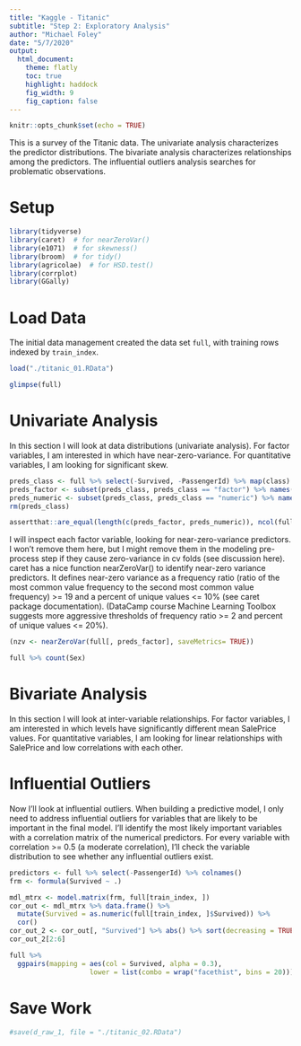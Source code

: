 ```yaml
---
title: "Kaggle - Titanic"
subtitle: "Step 2: Exploratory Analysis"
author: "Michael Foley"
date: "5/7/2020"
output: 
  html_document:
    theme: flatly
    toc: true
    highlight: haddock
    fig_width: 9
    fig_caption: false
---
```


```r
knitr::opts_chunk$set(echo = TRUE)
```


This is a survey of the Titanic data.  The univariate analysis characterizes the predictor distributions.  The bivariate analysis characterizes relationships among the predictors.  The influential outliers analysis searches for problematic observations.

# Setup

```r
library(tidyverse)
library(caret)  # for nearZeroVar()
library(e1071)  # for skewness()
library(broom)  # for tidy()
library(agricolae)  # for HSD.test()
library(corrplot)
library(GGally)
```


# Load Data

The initial data management created the data set `full`, with training rows indexed by `train_index`.

```r
load("./titanic_01.RData")

glimpse(full)
```

# Univariate Analysis

In this section I will look at data distributions (univariate analysis). For factor variables, I am interested in which have near-zero-variance. For quantitative variables, I am looking for significant skew.

```r
preds_class <- full %>% select(-Survived, -PassengerId) %>% map(class) %>% unlist()
preds_factor <- subset(preds_class, preds_class == "factor") %>% names()
preds_numeric <- subset(preds_class, preds_class == "numeric") %>% names()
rm(preds_class)

assertthat::are_equal(length(c(preds_factor, preds_numeric)), ncol(full) - 2)
```

I will inspect each factor variable, looking for near-zero-variance predictors. I won’t remove them here, but I might remove them in the modeling pre-process step if they cause zero-variance in cv folds (see discussion here). caret has a nice function nearZeroVar() to identify near-zero variance predictors. It defines near-zero variance as a frequency ratio (ratio of the most common value frequency to the second most common value frequency) >= 19 and a percent of unique values <= 10% (see caret package documentation). (DataCamp course Machine Learning Toolbox suggests more aggressive thresholds of frequency ratio >= 2 and percent of unique values <= 20%).

```r
(nzv <- nearZeroVar(full[, preds_factor], saveMetrics= TRUE))
```


```r
full %>% count(Sex)
```

# Bivariate Analysis

In this section I will look at inter-variable relationships. For factor variables, I am interested in which levels have significantly different mean SalePrice values. For quantitative variables, I am looking for linear relationships with SalePrice and low correlations with each other.
 

# Influential Outliers

Now I’ll look at influential outliers. When building a predictive model, I only need to address influential outliers for variables that are likely to be important in the final model. I’ll identify the most likely important variables with a correlation matrix of the numerical predictors. For every variable with correlation >= 0.5 (a moderate correlation), I’ll check the variable distribution to see whether any influential outliers exist.

```r
predictors <- full %>% select(-PassengerId) %>% colnames()
frm <- formula(Survived ~ .)

```


```r
mdl_mtrx <- model.matrix(frm, full[train_index, ])
cor_out <- mdl_mtrx %>% data.frame() %>%
  mutate(Survived = as.numeric(full[train_index, ]$Survived)) %>%
  cor()
cor_out_2 <- cor_out[, "Survived"] %>% abs() %>% sort(decreasing = TRUE)
cor_out_2[2:6]
```

```r
full %>% 
  ggpairs(mapping = aes(col = Survived, alpha = 0.3), 
                    lower = list(combo = wrap("facethist", bins = 20)))
```






# Save Work

```r
#save(d_raw_1, file = "./titanic_02.RData")
```

